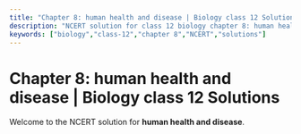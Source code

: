 ```yaml
---
title: "Chapter 8: human health and disease | Biology class 12 Solutions"
description: "NCERT solution for class 12 biology chapter 8: human health and disease."
keywords: ["biology","class-12","chapter 8","NCERT","solutions"]
---
```


# Chapter 8: human health and disease | Biology class 12 Solutions

Welcome to the NCERT solution for **human health and disease**.
